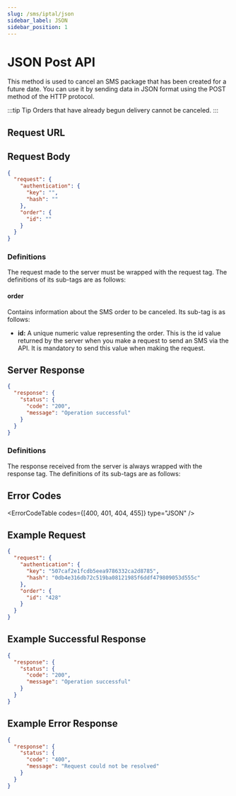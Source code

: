 ```yaml
---
slug: /sms/iptal/json
sidebar_label: JSON
sidebar_position: 1
---
```



# JSON Post API
This method is used to cancel an SMS package that has been created for a future date. You can use it by sending data in JSON format using the POST method of the HTTP protocol.

:::tip Tip
Orders that have already begun delivery cannot be canceled.
:::

## Request URL

<RequestURL type="POST" url="https://api.iletimerkezi.com/v1/cancel-order/json" />

## Request Body

```json
{
  "request": {
    "authentication": {
      "key": "",
      "hash": ""
    },
    "order": {
      "id": ""
    }
  }
}
```

### Definitions

The request made to the server must be wrapped with the <Badge>request</Badge> tag. The definitions of its sub-tags are as follows:

<AccessDescription />

#### order
Contains information about the SMS order to be canceled. Its sub-tag is as follows:

+ **id:** A unique numeric value representing the order. This is the <Badge>id</Badge> value returned by the server when you make a request to send an SMS via the API. It is mandatory to send this value when making the request.

## Server Response

```json
{
  "response": {
    "status": {
      "code": "200",
      "message": "Operation successful"
    }
  }
}
```

### Definitions

The response received from the server is always wrapped with the <Badge>response</Badge> tag. The definitions of its sub-tags are as follows:

<ResponseStatus />

## Error Codes

<ErrorCodeTable codes={[400, 401, 404, 455]} type="JSON" />

## Example Request
```json
{
  "request": {
    "authentication": {
      "key": "507caf2e1fcdb5eea9786332ca2d8785",
      "hash": "0db4e316db72c519ba08121985f6ddf479809053d555c"
    },
    "order": {
      "id": "428"
    }
  }
}
```

## Example Successful Response
```json
{
  "response": {
    "status": {
      "code": "200",
      "message": "Operation successful"
    }
  }
}
```

## Example Error Response
```json
{
  "response": {
    "status": {
      "code": "400",
      "message": "Request could not be resolved"
    }
  }
}
```